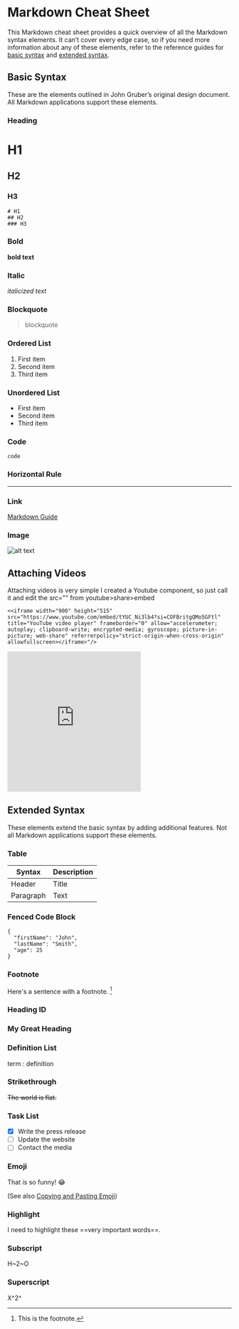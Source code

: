 # Markdown Cheat Sheet
This Markdown cheat sheet provides a quick overview of all the Markdown syntax elements. It can’t cover every edge case, so if you need more information about any of these elements, refer to the reference guides for [basic syntax](https://www.markdownguide.org/basic-syntax/) and [extended syntax](https://www.markdownguide.org/extended-syntax/).

## Basic Syntax

These are the elements outlined in John Gruber’s original design document. All Markdown applications support these elements.

### Heading

# H1
## H2
### H3
```
# H1
## H2
### H3
```

### Bold

**bold text**

### Italic

*italicized text*

### Blockquote

> blockquote

### Ordered List

1. First item
2. Second item
3. Third item

### Unordered List

- First item
- Second item
- Third item

### Code

`code`

### Horizontal Rule

---

### Link

[Markdown Guide](https://www.markdownguide.org)

### Image

![alt text](https://www.markdownguide.org/assets/images/tux.png)

## Attaching Videos

Attaching videos is very simple I created a Youtube component, so just call it and edit the src="" from youtube>share>embed

```
<<iframe width="900" height="515" src="https://www.youtube.com/embed/tYUC_Ni3lb4?si=COFBritgQMo5GFtl" title="YouTube video player" frameborder="0" allow="accelerometer; autoplay; clipboard-write; encrypted-media; gyroscope; picture-in-picture; web-share" referrerpolicy="strict-origin-when-cross-origin" allowfullscreen></iframe>"/>
```

<iframe className="w-full" height="315" src="https://www.youtube.com/embed/28LbjlX_u4U?si=tPBLTY8kwtXx_MOS" title="YouTube video player" frameborder="0" allow="accelerometer; autoplay; clipboard-write; encrypted-media; gyroscope; picture-in-picture; web-share" referrerpolicy="strict-origin-when-cross-origin" allowfullscreen></iframe>

## Extended Syntax

These elements extend the basic syntax by adding additional features. Not all Markdown applications support these elements.



### Table

| Syntax | Description |
| ----------- | ----------- |
| Header | Title |
| Paragraph | Text |



### Fenced Code Block

```
{
  "firstName": "John",
  "lastName": "Smith",
  "age": 25
}
```


### Footnote

Here's a sentence with a footnote. [^1]

[^1]: This is the footnote.


### Heading ID

### My Great Heading

### Definition List

term
: definition

### Strikethrough

~~The world is flat.~~

### Task List

- [x] Write the press release
- [ ] Update the website
- [ ] Contact the media

### Emoji

That is so funny! :joy:

(See also [Copying and Pasting Emoji](https://www.markdownguide.org/extended-syntax/#copying-and-pasting-emoji))

### Highlight

I need to highlight these ==very important words==.

### Subscript

H~2~O

### Superscript

X^2^


